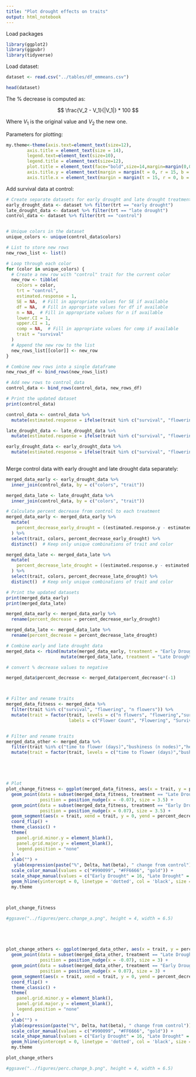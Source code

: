 ```yaml
---
title: "Plot drought effects on traits"
output: html_notebook
---
```



Load packages

```r
library(ggplot2)
library(ggpubr)
library(tidyverse)
```
Load dataset:

```r

dataset <- read.csv("../tables/df_emmeans.csv")

head(dataset)

```


The % decrease is computed as:


$$ \frac{V_2 - V_1}{|V_1|} * 100 $$

Where $V_1$ is the original value and $V_2$ the new one.


Parameters for plotting:

```r
my.theme<-theme(axis.text=element_text(size=12),
        axis.title = element_text(size = 14),
        legend.text=element_text(size=10),
        legend.title = element_text(size=12),
        plot.title = element_text(face="bold",size=14,margin=margin(0,0,20,0),hjust = 0.5),
        axis.title.y = element_text(margin = margin(t = 0, r = 15, b = 0, l = 0)),
        axis.title.x = element_text(margin = margin(t = 15, r = 0, b = 0, l = 0)))

```


Add survival data at control:

```r


# Create separate datasets for early drought and late drought treatments
early_drought_data <- dataset %>% filter(trt == "early drought")
late_drought_data <- dataset %>% filter(trt == "late drought")
control_data <- dataset %>% filter(trt == "control")


# Unique colors in the dataset
unique_colors <- unique(control_data$colors)

# List to store new rows
new_rows_list <- list()

# Loop through each color
for (color in unique_colors) {
  # Create a new row with "control" trait for the current color
  new_row <- tibble(
    colors = color,
    trt = "control",
    estimated.response = 1,
    SE = NA,  # Fill in appropriate values for SE if available
    df = NA,  # Fill in appropriate values for df if available
    n = NA,  # Fill in appropriate values for n if available
    lower.CI = 1,
    upper.CI = 1,
    comp = NA,  # Fill in appropriate values for comp if available
    trait = "survival"
  )
  # Append the new row to the list
  new_rows_list[[color]] <- new_row
}

# Combine new rows into a single dataframe
new_rows_df <- bind_rows(new_rows_list)

# Add new rows to control_data
control_data <- bind_rows(control_data, new_rows_df)

# Print the updated dataset
print(control_data)

control_data <- control_data %>%
  mutate(estimated.response = ifelse(trait %in% c("survival", "flowering"), estimated.response * 100, estimated.response))

late_drought_data <- late_drought_data %>%
  mutate(estimated.response = ifelse(trait %in% c("survival", "flowering"), estimated.response * 100, estimated.response))

early_drought_data <- early_drought_data %>%
  mutate(estimated.response = ifelse(trait %in% c("survival", "flowering"), estimated.response * 100, estimated.response))
  

```


Merge control data with early drought and late drought data separately:

```r

merged_data_early <- early_drought_data %>%
  inner_join(control_data, by = c("colors", "trait"))

merged_data_late <- late_drought_data %>%
  inner_join(control_data, by = c("colors", "trait"))

# Calculate percent decrease from control to each treatment
merged_data_early <- merged_data_early %>%
  mutate(
    percent_decrease_early_drought = ((estimated.response.y - estimated.response.x) / estimated.response.y) * 100
  ) %>%
  select(trait, colors, percent_decrease_early_drought) %>%
  distinct()  # Keep only unique combinations of trait and color

merged_data_late <- merged_data_late %>%
  mutate(
    percent_decrease_late_drought = ((estimated.response.y - estimated.response.x) / estimated.response.y) * 100
  ) %>%
  select(trait, colors, percent_decrease_late_drought) %>%
  distinct()  # Keep only unique combinations of trait and color

# Print the updated datasets
print(merged_data_early)
print(merged_data_late)

```


```r

merged_data_early <- merged_data_early %>% 
  rename(percent_decrease = percent_decrease_early_drought)

merged_data_late <- merged_data_late %>% 
  rename(percent_decrease = percent_decrease_late_drought)

# Combine early and late drought data
merged_data <- rbind(mutate(merged_data_early, treatment = "Early Drought"),
                     mutate(merged_data_late, treatment = "Late Drought"))

# convert % decrease values to negative

merged_data$percent_decrease <- merged_data$percent_decrease*(-1)



# Filter and rename traits
merged_data_fitness <- merged_data %>%
  filter(trait %in% c("survival", "flowering", "n flowers")) %>%
  mutate(trait = factor(trait, levels = c("n flowers", "flowering","survival"),
                        labels = c("Flower Count", "Flowering", "Survival")))


# Filter and rename traits
merged_data_other <- merged_data %>%
  filter(trait %in% c("time to flower (days)","bushiness (n nodes)","height (cm)")) %>%
  mutate(trait = factor(trait, levels = c("time to flower (days)","bushiness (n nodes)","height (cm)")))





# Plot
plot_change_fitness <- ggplot(merged_data_fitness, aes(x = trait, y = percent_decrease, shape = treatment, color = colors)) +
  geom_point(data = subset(merged_data_fitness, treatment == "Late Drought"), 
             position = position_nudge(x = -0.07), size = 3.5) +
  geom_point(data = subset(merged_data_fitness, treatment == "Early Drought"), 
             position = position_nudge(x = 0.07), size = 3.5) +
  geom_segment(aes(x = trait, xend = trait, y = 0, yend = percent_decrease), color = "grey") +
  coord_flip() +
  theme_classic() +
  theme(
    panel.grid.minor.y = element_blank(),
    panel.grid.major.y = element_blank(),
    legend.position = "none"
  ) +
  xlab("") +
   ylab(expression(paste("%", Delta, hat(beta), " change from control")))   +
  scale_color_manual(values = c("#990099", "#FF6666", "gold")) +
  scale_shape_manual(values = c("Early Drought" = 16, "Late Drought" = 17)) +
  geom_hline(yintercept = 0, linetype = 'dotted', col = 'black', size = 0.7) +
  my.theme



plot_change_fitness

#ggsave("../figures/perc.change_a.png", height = 4, width = 6.5)





plot_change_others <- ggplot(merged_data_other, aes(x = trait, y = percent_decrease, shape = treatment, color = colors)) +
  geom_point(data = subset(merged_data_other, treatment == "Late Drought"), 
             position = position_nudge(x = -0.07), size = 3) +
  geom_point(data = subset(merged_data_other, treatment == "Early Drought"), 
             position = position_nudge(x = 0.07), size = 3) +
  geom_segment(aes(x = trait, xend = trait, y = 0, yend = percent_decrease), color = "grey") +
  coord_flip() +
  theme_classic() +
  theme(
    panel.grid.minor.y = element_blank(),
    panel.grid.major.y = element_blank(),
    legend.position = "none"
  ) +
  xlab("") +
  ylab(expression(paste("%", Delta, hat(beta), " change from control"))) +
  scale_color_manual(values = c("#990099", "#FF6666", "gold")) +
  scale_shape_manual(values = c("Early Drought" = 16, "Late Drought" = 17)) +
  geom_hline(yintercept = 0, linetype = 'dotted', col = 'black', size = 0.7) +
  my.theme

plot_change_others

#ggsave("../figures/perc.change_b.png", height = 4, width = 6.5)


```



